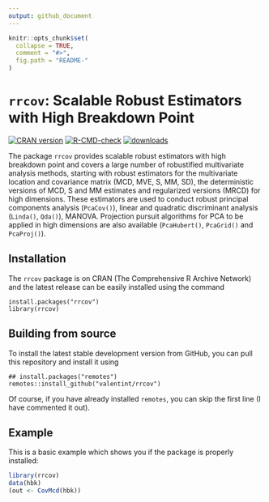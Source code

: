 ---
output: github_document
---

<!-- README.md is generated from README.Rmd. Please edit that file -->

```{r, echo = FALSE}
knitr::opts_chunk$set(
  collapse = TRUE,
  comment = "#>",
  fig.path = "README-"
)
```
# ```rrcov```: Scalable Robust Estimators with High Breakdown Point

<!-- badges: start -->
[![CRAN version](https://www.r-pkg.org/badges/version/rrcov)](https://cran.r-project.org/package=rrcov)
[![R-CMD-check](https://github.com/valentint/rrcov/workflows/R-CMD-check/badge.svg)](https://github.com/valentint/rrcov/actions)
[![downloads](https://cranlogs.r-pkg.org/badges/rrcov)](https://cran.r-project.org/package=rrcov)
<!-- badges: end -->

The package ```rrcov``` provides scalable robust estimators with high breakdown point and covers a large number of robustified multivariate analysis methods, starting with robust estimators for the multivariate location and covariance matrix (MCD, MVE, S, MM, SD), the deterministic versions of MCD, S and MM estimates and regularized versions (MRCD) for high dimensions. These estimators are used to conduct robust principal components analysis (```PcaCov()```), linear and quadratic discriminant analysis (```Linda()```, ```Qda()```), MANOVA. Projection pursuit algorithms for PCA to be applied in high dimensions are also available (```PcaHubert()```, ```PcaGrid()``` and ```PcaProj()```).

## Installation

The `rrcov` package is on CRAN (The Comprehensive R Archive Network) and
the latest release can be easily installed using the command

    install.packages("rrcov")
    library(rrcov)

## Building from source

To install the latest stable development version from GitHub, you can
pull this repository and install it using

    ## install.packages("remotes")
    remotes::install_github("valentint/rrcov")

Of course, if you have already installed `remotes`, you can skip the
first line (I have commented it out).

## Example

This is a basic example which shows you if the package is properly installed:

```{r example}

library(rrcov)
data(hbk)
(out <- CovMcd(hbk))

```

